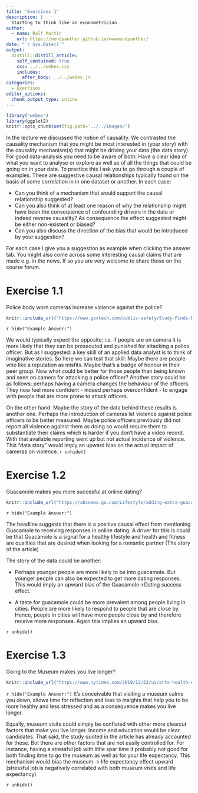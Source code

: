 ```yaml
---
title: "Exercises 1"
description: |
  Starting to think like an econometrician.
author:
  - name: Ralf Martin
    url: https://mondpanther.github.io/wwwmondpanther/
date: "`r Sys.Date()`"
output:
  distill::distill_article:
    self_contained: true
    css: ../../webex.css
    includes:
      after_body: ../../webex.js
categories:
  - Exercises
editor_options: 
  chunk_output_type: inline
---
```




```r
library("webex")
library(ggplot2)
knitr::opts_chunk$set(fig.path='../../images/')
```



In the lecture we discussed the notion of causality. We contrasted the causality mechanism that you might be most interested in (your story) with the causality mechanism(s) that might be driving your data (the data story). For good data-analysis you need to be aware of both: Have a clear idea of what you want to analyse or explore as well as of all the things that could be going on in your data. To practice this I ask you to go through a couple of examples.
These are suggestive causal relationships typically found on the basis of some correlation  in in one dataset or another. 
In each case:

- Can you think of a mechanism that would support the causal relationship suggested? 
- Can you also think of at least one reason of why the relationship might have been the consequence of confounding drivers in the data or indeed reverse causality? As consequence the effect suggested might be either non-existent or biased?
- Can you also discuss the direction of the bias that would be introduced by your suggestion?

For each case I give you a suggestion as example when clicking the answer tab. You might also come across some interesting causal claims that are made e.g. in the news. If so you are very welcome to share those on the course forum.

<!-- These are typically strong correlations that have been found in one dataset or another. For each example, could you think of a mechanism or reason that would support the causal chain to work in both directions: firstly the one explicitly  You might want to share some of your ideas on the course forum. For each case I give you a suggestions as example when clicking the answer tab.
--->

# Exercise 1.1

Police body worn cameras increase violence against the police?

```r
knitr::include_url("https://www.govtech.com/public-safety/Study-Finds-Negative-Effects-of-Police-Worn-Body-Cameras.html")
```


`r hide("Example Answer:")`

We would typically expect the opposite; i.e. if people are on camera it is more likely that they can be prosecuted and punished for attacking a police officer. But as I suggested: a key skill of an applied data analyst is to think of imaginative stories. So here we can test that skill: Maybe there are people who like a reputation as misfits. Maybe that's a badge of honour in their peer group. Now what could be better for those people than being known and seen on camera for attacking a police officer?
Another story could be as follows: perhaps having a camera changes the behaviour of the officers. They now feel more confident - indeed perhaps overconfident - to engage with people that are more prone to attack officers.

On the other hand: Maybe the story of the data behind these results is another one. Perhaps the introduction of cameras let violence against police officers to be better measured. Maybe police officers previously did not report all violence against them as doing so would require them to substantiate their claims which is harder if you don't have a video record. With that available reporting went up but not actual incidence of violence. 
This "data story" would imply an upward bias on the actual impact of cameras on violence.
`r unhide()`

# Exercise 1.2
Guacamole makes you more succesful at online dating?

```r
knitr::include_url("https://abcnews.go.com/Lifestyle/adding-extra-guacamole-boost-online-daters-popularity/story?id=51483738")
```


`r hide("Example Answer:")`

The headline suggests that there is a positive causal effect from mentioning Guacamole to receiving responses in online dating. A driver for this is could be that Guacamole is a signal for a healthy lifestyle and health and fitness are qualities that are desired when looking for a romantic partner (The story of the article)

The story of the data could be another:

- Perhaps younger people are more likely to be into guacamole. But younger people can also be expected to get more dating responses. This would imply an upward bias of the Guacamole->Dating success effect.

- A taste for guacamole could be more prevalent among people living in cities. People are more likely to respond to people that are close by. Hence, people in cities will have more people close by and therefore receive more responses. Again this implies an upward bias.

`r unhide()`


# Exercise 1.3
Going to the Museum makes you live longer?

```r
knitr::include_url("https://www.nytimes.com/2019/12/22/us/arts-health-effects-ucl-study.html")
```


`r hide("Example Answer:")`
It's conceivable that visiting a museum calms you down, allows time for reflection and leas to insights that help you to be more healthy and less stressed and as a consequence makes you live longer.

Equally, museum visits could simply be conflated with other more clearcut factors that make you live longer. Income and education would be clear candidates. That said, the study quoted in the article has already accounted for these. But there are other factors that are not easily controlled for. For instance, having a stressful job with little spar time it probably not good for both finding itme to go the museum as well as for your life expectancy. This mechanism would bias the museum -> life expectancy effect upward (stressful job is negatively correlated with both museum visits and life expectancy) 

`r unhide()`

